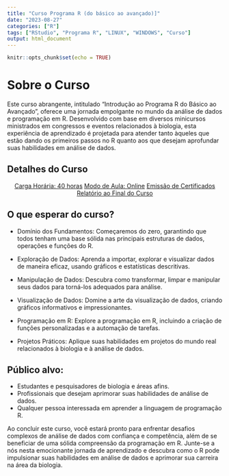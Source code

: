 ```yaml
---
title: "Curso Programa R (do básico ao avançado)]"
date: "2023-08-27"
categories: ["R"]
tags: ["RStudio", "Programa R", "LINUX", "WINDOWS", "Curso"]
output: html_document
---
```


```r
knitr::opts_chunk$set(echo = TRUE)
```

# Sobre o Curso

Este curso abrangente, intitulado "Introdução ao Programa R do Básico ao Avançado", oferece uma jornada empolgante no mundo da análise de dados e programação em R. Desenvolvido com base em diversos minicursos ministrados em congressos e eventos relacionados à biologia, esta experiência de aprendizado é projetada para atender tanto àqueles que estão dando os primeiros passos no R quanto aos que desejam aprofundar suas habilidades em análise de dados.

## Detalhes do Curso

<div style="text-align: center; margin-bottom: 20px;">
  <a href="#" class="btn btn-primary">Carga Horária: 40 horas</a>
  <a href="#" class="btn btn-success">Modo de Aula: Online</a>
  <a href="#" class="btn btn-info">Emissão de Certificados</a>
  <a href="#" class="btn btn-warning">Relatório ao Final do Curso</a>
</div>

## O que esperar do curso?

-   Domínio dos Fundamentos: Começaremos do zero, garantindo que todos tenham uma base sólida nas principais estruturas de dados, operações e funções do R.

-   Exploração de Dados: Aprenda a importar, explorar e visualizar dados de maneira eficaz, usando gráficos e estatísticas descritivas.

-   Manipulação de Dados: Descubra como transformar, limpar e manipular seus dados para torná-los adequados para análise.

-   Visualização de Dados: Domine a arte da visualização de dados, criando gráficos informativos e impressionantes.

-   Programação em R: Explore a programação em R, incluindo a criação de funções personalizadas e a automação de tarefas.

-   Projetos Práticos: Aplique suas habilidades em projetos do mundo real relacionados à biologia e à análise de dados.

## Público alvo:

-   Estudantes e pesquisadores de biologia e áreas afins.
-   Profissionais que desejam aprimorar suas habilidades de análise de dados.
-   Qualquer pessoa interessada em aprender a linguagem de programação R.

Ao concluir este curso, você estará pronto para enfrentar desafios complexos de análise de dados com confiança e competência, além de se beneficiar de uma sólida compreensão da programação em R. Junte-se a nós nesta emocionante jornada de aprendizado e descubra como o R pode impulsionar suas habilidades em análise de dados e aprimorar sua carreira na área da biologia.
